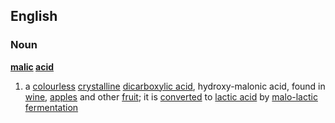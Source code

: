 ==English==
===Noun===
{{wikipedia}}
'''[[malic]] [[acid]]'''
#{{chemistry}} a [[colourless]] [[crystalline]] [[dicarboxylic acid]], hydroxy-malonic acid, found in [[wine]], [[apple]]s and other [[fruit]]; it is [[converted]] to [[lactic acid]] by [[malo-lactic fermentation]]
